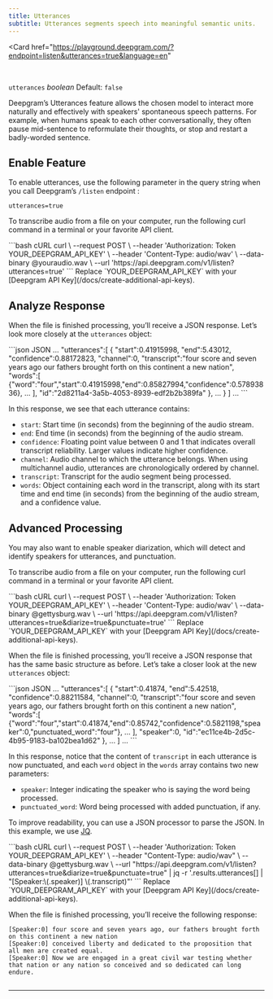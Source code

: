 ```yaml
---
title: Utterances
subtitle: Utterances segments speech into meaningful semantic units.
---
```


<Card
    href="https://playground.deepgram.com/?endpoint=listen&utterances=true&language=en"
>
  <Markdown src="/snippets/playground-card.mdx" />
</Card>
<br/>

`utterances` *boolean* Default: `false`

<div class="flex flex-row gap-2">
<Markdown src="/snippets/stt-batch-available.mdx"/> <Markdown src="/snippets/stt-stream-unavailable.mdx" /> <Markdown src="/snippets/all-available-languages.mdx" />
</div>

Deepgram’s Utterances feature allows the chosen model to interact more naturally and effectively with speakers' spontaneous speech patterns. For example, when humans speak to each other conversationally, they often pause mid-sentence to reformulate their thoughts, or stop and restart a badly-worded sentence.

## Enable Feature

To enable utterances, use the following parameter in the query string when you call Deepgram’s `/listen` endpoint :

`utterances=true`

To transcribe audio from a file on your computer, run the following curl command in a terminal or your favorite API client.

<CodeGroup>
  ```bash cURL
  curl \
    --request POST \
    --header 'Authorization: Token YOUR_DEEPGRAM_API_KEY' \
    --header 'Content-Type: audio/wav' \
    --data-binary @youraudio.wav \
    --url 'https://api.deepgram.com/v1/listen?utterances=true'
  ```
</CodeGroup>

<Warning>
  Replace `YOUR_DEEPGRAM_API_KEY` with your [Deepgram API Key](/docs/create-additional-api-keys).
</Warning>

## Analyze Response

When the file is finished processing, you’ll receive a JSON response. Let’s look more closely at the `utterances` object:

<CodeGroup>
  ```json JSON
  ...
  "utterances":[
    {
      "start":0.41915998,
      "end":5.43012,
      "confidence":0.88172823,
      "channel":0,
      "transcript":"four score and seven years ago our fathers brought forth on this continent a new nation",
      "words":[
        {"word":"four","start":0.41915998,"end":0.85827994,"confidence":0.57893836},
   			...
      ],
      "id":"2d8211a4-3a5b-4053-8939-edf2b2b389fa"
    },
    ...
    }
  ]
  ...
  ```
</CodeGroup>

In this response, we see that each utterance contains:

* `start`: Start time (in seconds) from the beginning of the audio stream.
* `end`: End time (in seconds) from the beginning of the audio stream.
* `confidence`: Floating point value between 0 and 1 that indicates overall transcript reliability. Larger values indicate higher confidence.
* `channel`: Audio channel to which the utterance belongs. When using multichannel audio, utterances are chronologically ordered by channel.
* `transcript`: Transcript for the audio segment being processed.
* `words`: Object containing each word in the transcript, along with its start time and end time (in seconds) from the beginning of the audio stream, and a confidence value.

## Advanced Processing

You may also want to enable speaker diarization, which will detect and identify speakers for utterances, and punctuation.

To transcribe audio from a file on your computer, run the following curl command in a terminal or your favorite API client.

<CodeGroup>
  ```bash cURL
  curl \
    --request POST \
    --header 'Authorization: Token YOUR_DEEPGRAM_API_KEY' \
    --header 'Content-Type: audio/wav' \
    --data-binary @gettysburg.wav \
    --url 'https://api.deepgram.com/v1/listen?utterances=true&diarize=true&punctuate=true'
  ```
</CodeGroup>

<Warning>
  Replace `YOUR_DEEPGRAM_API_KEY` with your [Deepgram API Key](/docs/create-additional-api-keys).
</Warning>

When the file is finished processing, you’ll receive a JSON response that has the same basic structure as before. Let’s take a closer look at the new `utterances` object:

<CodeGroup>
  ```json JSON
  ...
  "utterances":[
    {
      "start":0.41874,
      "end":5.42518,
      "confidence":0.88211584,
      "channel":0,
      "transcript":"four score and seven years ago, our fathers brought forth on this continent a new nation",
      "words":[
        {"word":"four","start":0.41874,"end":0.85742,"confidence":0.5821198,"speaker":0,"punctuated_word":"four"},
        ...
      ],
      "speaker":0,
      "id":"ec11ce4b-2d5c-4b95-9183-ba102bea1d62"
    },
  ...
  ]
  ...
  ```
</CodeGroup>

In this response, notice that the content of `transcript` in each utterance is now punctuated, and each `word` object in the `words` array contains two new parameters:

* `speaker`: Integer indicating the speaker who is saying the word being processed.
* `punctuated_word`: Word being processed with added punctuation, if any.

To improve readability, you can use a JSON processor to parse the JSON. In this example, we use [JQ](https://stedolan.github.io/jq/).

<CodeGroup>
  ```bash cURL
  curl \
  --request POST \
  --header 'Authorization: Token YOUR_DEEPGRAM_API_KEY' \
  --header "Content-Type: audio/wav" \
  --data-binary @gettysburg.wav \
  --url "https://api.deepgram.com/v1/listen?utterances=true&diarize=true&punctuate=true" | jq -r '.results.utterances[] | "[Speaker:\(.speaker)] \(.transcript)"'
  ```
</CodeGroup>

<Warning>
  Replace `YOUR_DEEPGRAM_API_KEY` with your [Deepgram API Key](/docs/create-additional-api-keys).
</Warning>

When the file is finished processing, you’ll receive the following response:

```
[Speaker:0] four score and seven years ago, our fathers brought forth on this continent a new nation
[Speaker:0] conceived liberty and dedicated to the proposition that all men are created equal.
[Speaker:0] Now we are engaged in a great civil war testing whether that nation or any nation so conceived and so dedicated can long endure.


```

***
